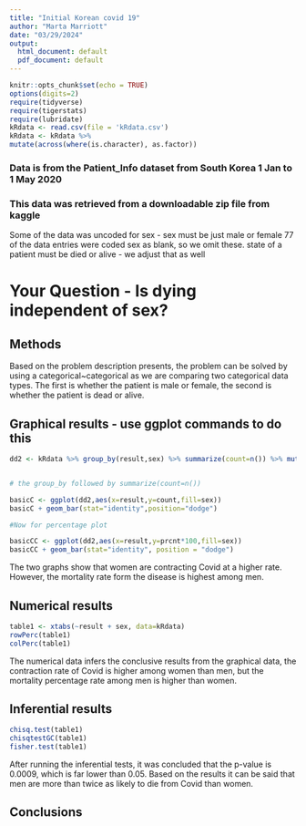 ```yaml
---
title: "Initial Korean covid 19"
author: "Marta Marriott"
date: "03/29/2024"
output:
  html_document: default
  pdf_document: default
---
```


```r
knitr::opts_chunk$set(echo = TRUE)
options(digits=2)
require(tidyverse)
require(tigerstats)
require(lubridate)
kRdata <- read.csv(file = 'kRdata.csv')
kRdata <- kRdata %>%
mutate(across(where(is.character), as.factor))

```
### Data is from the Patient_Info dataset from South Korea 1 Jan to 1 May 2020
### This data was retrieved from a downloadable zip file from kaggle

Some of the data was uncoded for sex - sex must be just male or female
77 of the data entries were coded sex  as blank, so we omit these.
state of a patient must be died or alive - we adjust that as well   
  
# Your Question - Is dying independent of sex?

## Methods

Based on the problem description presents, the problem can be solved by using a categorical~categorical as we are comparing two categorical data types. The first is whether the patient is male or female, the second is whether the patient is dead or alive.

## Graphical results - use ggplot commands to do this  


```r
dd2 <- kRdata %>% group_by(result,sex) %>% summarize(count=n()) %>% mutate(prcnt=count/sum(count))


# the group_by followed by summarize(count=n())

basicC <- ggplot(dd2,aes(x=result,y=count,fill=sex))
basicC + geom_bar(stat="identity",position="dodge")

#Now for percentage plot

basicCC <- ggplot(dd2,aes(x=result,y=prcnt*100,fill=sex)) 
basicCC + geom_bar(stat="identity", position = "dodge")
```
  
The two graphs show that women are contracting Covid at a higher rate. However, the mortality rate form the disease is highest among men.


## Numerical results

```r
table1 <- xtabs(~result + sex, data=kRdata)
rowPerc(table1)
colPerc(table1)
```

The numerical data infers the conclusive results from the graphical data, the contraction rate of Covid is higher among women than men, but the mortality  percentage rate among men is  higher than women.

## Inferential results 

```r
chisq.test(table1)
chisqtestGC(table1)
fisher.test(table1)
```

After running the inferential tests, it was concluded that the p-value is 0.0009, which is far lower than 0.05. Based on the results it can be said that men are more than twice as likely to die from Covid than women.

## Conclusions

